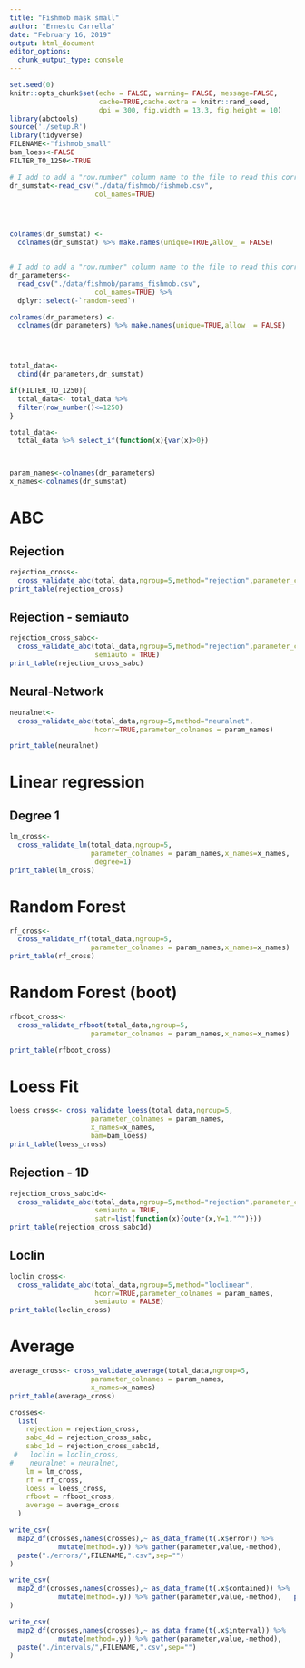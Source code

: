 ```yaml
---
title: "Fishmob mask small"
author: "Ernesto Carrella"
date: "February 16, 2019"
output: html_document
editor_options: 
  chunk_output_type: console
---
```


```r
set.seed(0)
knitr::opts_chunk$set(echo = FALSE, warning= FALSE, message=FALSE,
                      cache=TRUE,cache.extra = knitr::rand_seed,
                      dpi = 300, fig.width = 13.3, fig.height = 10)
library(abctools)
source('./setup.R')
library(tidyverse)
FILENAME<-"fishmob_small"
bam_loess<-FALSE
FILTER_TO_1250<-TRUE

```




```r
# I add to add a "row.number" column name to the file to read this correctly
dr_sumstat<-read_csv("./data/fishmob/fishmob.csv",
                     col_names=TRUE) 




colnames(dr_sumstat) <-
  colnames(dr_sumstat) %>% make.names(unique=TRUE,allow_ = FALSE)


# I add to add a "row.number" column name to the file to read this correctly
dr_parameters<-
  read_csv("./data/fishmob/params_fishmob.csv",
                     col_names=TRUE) %>%
  dplyr::select(-`random-seed`)

colnames(dr_parameters) <-
  colnames(dr_parameters) %>% make.names(unique=TRUE,allow_ = FALSE)




total_data<-
  cbind(dr_parameters,dr_sumstat) 

if(FILTER_TO_1250){
  total_data<- total_data %>%
  filter(row_number()<=1250)
}

total_data<-
  total_data %>% select_if(function(x){var(x)>0})



param_names<-colnames(dr_parameters)
x_names<-colnames(dr_sumstat)
```

# ABC

## Rejection


```r
rejection_cross<-
  cross_validate_abc(total_data,ngroup=5,method="rejection",parameter_colnames = param_names)
print_table(rejection_cross)

```

## Rejection - semiauto


```r
rejection_cross_sabc<-
  cross_validate_abc(total_data,ngroup=5,method="rejection",parameter_colnames = param_names,
                     semiauto = TRUE)
print_table(rejection_cross_sabc)

```



## Neural-Network

```r
neuralnet<-
  cross_validate_abc(total_data,ngroup=5,method="neuralnet",
                     hcorr=TRUE,parameter_colnames = param_names)

```
```r
print_table(neuralnet)

```

# Linear regression


## Degree 1

```r
lm_cross<-
  cross_validate_lm(total_data,ngroup=5,
                    parameter_colnames = param_names,x_names=x_names,
                     degree=1)
print_table(lm_cross)

```

# Random Forest



```r
rf_cross<-
  cross_validate_rf(total_data,ngroup=5,
                    parameter_colnames = param_names,x_names=x_names)
print_table(rf_cross)

```


# Random Forest (boot)



```r
rfboot_cross<-
  cross_validate_rfboot(total_data,ngroup=5,
                    parameter_colnames = param_names,x_names=x_names)

```

```r
print_table(rfboot_cross)
```



# Loess Fit



```r
loess_cross<- cross_validate_loess(total_data,ngroup=5,
                    parameter_colnames = param_names,
                    x_names=x_names,
                    bam=bam_loess)
print_table(loess_cross)

```



## Rejection - 1D


```r
rejection_cross_sabc1d<-
  cross_validate_abc(total_data,ngroup=5,method="rejection",parameter_colnames = param_names,
                     semiauto = TRUE,
                     satr=list(function(x){outer(x,Y=1,"^")}))
print_table(rejection_cross_sabc1d)

```


## Loclin


```r
loclin_cross<-
  cross_validate_abc(total_data,ngroup=5,method="loclinear",
                     hcorr=TRUE,parameter_colnames = param_names,
                     semiauto = FALSE)
print_table(loclin_cross)

```

# Average



```r
average_cross<- cross_validate_average(total_data,ngroup=5,
                    parameter_colnames = param_names,
                    x_names=x_names)
print_table(average_cross)

```

```r

crosses<-
  list(
    rejection = rejection_cross,
    sabc_4d = rejection_cross_sabc,
    sabc_1d = rejection_cross_sabc1d,
 #   loclin = loclin_cross, 
#    neuralnet = neuralnet,
    lm = lm_cross,
    rf = rf_cross,
    loess = loess_cross,
    rfboot = rfboot_cross,
    average = average_cross
  )

write_csv(
  map2_df(crosses,names(crosses),~ as_data_frame(t(.x$error)) %>% 
            mutate(method=.y)) %>% gather(parameter,value,-method), 
  paste("./errors/",FILENAME,".csv",sep="")
)

write_csv(
  map2_df(crosses,names(crosses),~ as_data_frame(t(.x$contained)) %>% 
            mutate(method=.y)) %>% gather(parameter,value,-method),   paste("./contained/",FILENAME,".csv",sep="")
)

write_csv(
  map2_df(crosses,names(crosses),~ as_data_frame(t(.x$interval)) %>% 
            mutate(method=.y)) %>% gather(parameter,value,-method), 
  paste("./intervals/",FILENAME,".csv",sep="")
)
```
